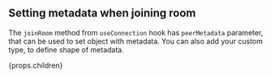 ## Setting metadata when joining room

The `joinRoom` method from `useConnection` hook has `peerMetadata` parameter, that can be used to set object with metadata. You can also add your
custom type, to define shape of metadata.

{props.children}
